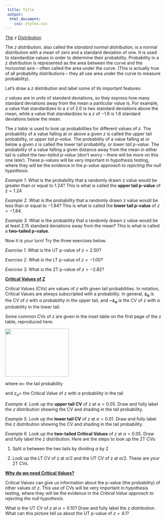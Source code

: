 ```yaml
---
 title: Title
 output:
  html_document:
    css: styles.css
---
```


[The]{.underline} $z$ [Distribution]{.underline}

The $z$ *distribution*, also called the *standard normal distribution*,
is a normal distribution with a mean of zero and a standard deviation of
one. It is used to standardize values in order to determine their
probability. Probability in a $z$ distribution is represented as the
area between the curve and the horizontal axis -- often called the area
under the curve. (This is actually true of all probability distributions
-- they all use area under the curve to measure probability).

Let's draw a $z$ distribution and label some of its important features:

$z$ values are in units of standard deviations, so they express how many
standard deviations away from the mean a particular value is. For
example, a value that standardizes to a $z$ of $2.0$ is two standard
deviations above the mean, while a value that standardizes to a $z$ of
$- 1.6$ is $1.6$ standard deviations below the mean.

The $z$ *table* is used to look up probabilities for different values of
$z$. The probability of a value falling at or above a given $z$ is
called the upper tail probability, or *upper tail p-value.* The
probability of a value falling at or below a given $z$ is called the
lower tail probability, or *lower tail p-value*. The probability of a
value falling a given distance away from the mean in either tail is
called the *two-tailed p-value* (don't worry -- there will be more on
this one later). These p-values will be very important in hypothesis
testing, where they will be the evidence in the *p-value approach to
rejecting the null hypothesis.*

*Example 1*. What is the probability that a randomly drawn z value would
be greater than or equal to 1.24? This is what is called the **upper
tail p-value** of $z = 1.24$

*Example 2.* What is the probability that a randomly drawn z value would
be less than or equal to $- 1.84$? This is what is called the **lower
tail p-value** of $z = - 1.84.$

*Example 3.* What is the probability that a randomly drawn z value would
be at least $2.15$ standard deviations away from the mean? This is what
is called a **two-tailed p-value**.

Now it is your turn! Try the three exercises below.

*Exercise 1.* What is the UT p-value of $z = 2.50$?

*Exercise 2.* What is the LT p-value of $z = - 1.00$?

*Exercise 3.* What is the 2T p-value of $z = - 2.82$?

**[Critical Values of Z]{.underline}**

Critical Values (CVs) are values of $z$ with given tail probabilities.
In notation, Critical Values are always subscripted with a probability.
In general, $\mathbf{z}_{\mathbf{\alpha}}$ is the CV of $z$ with
$\alpha$ probability in the upper tail, and
$\mathbf{-}\mathbf{z}_{\mathbf{\alpha}}\ $is the CV of $z$ with $\alpha$
probability in the lower tail.

Some common CVs of $z$ are given in the inset table on the first page of
the z table, reproduced here:

![](media/image1.png){width="2.1302241907261594in"
height="1.6198031496062992in"}

where $\alpha = \ $the tail probability

and $z_{\alpha} = \ $the Critical Value of $\text{z\ }$with $\alpha$
probability in the tail

*Example 4.* Look up the **upper tail CV** of $\text{z\ }$at
$\alpha = 0.05.$ Draw and fully label the $z$ distribution showing the
CV and shading in the tail probability.

*Example 5.* Look up the **lower tail CV** of $z$ at $\alpha = 0.01.$
Draw and fully label the $z$ distribution showing the CV and shading in
the tail probability.

*Example 6.* Look up the **two-tailed Critical Values** of $z$ at
$\alpha = 0.05.\ $Draw and fully label the $z$ distribution. Here are
the steps to look up the 2T CVs:

1.  Split $\alpha$ between the two tails by dividing $\alpha$ by 2

2.  Look up the LT CV of $\text{z\ }$at $\alpha/2$ and the UT CV of
    $\text{z\ }$at $\alpha/2$. These are your 2T CVs.

**[Why do we need Critical Values?]{.underline}**

Critical Values can give us information about the p-value (the
probability) of other values of $z$. This use of CVs will be very
important in hypothesis testing, where they will be the evidence in the
*Critical Value approach to rejecting the null hypothesis.*

What is the UT CV of $z$ at $\alpha = 0.10?$ Draw and fully label the
$z$ distribution. What can this picture tell us about the UT p-value of
$z = 4.1?$
